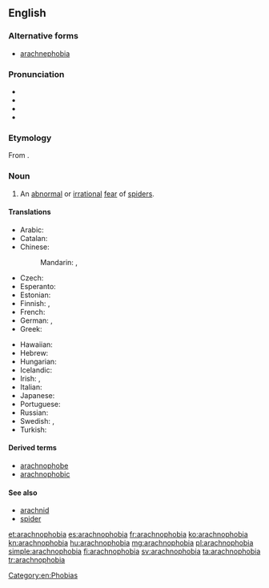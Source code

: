 ==English==
{{wikipedia}}

===Alternative forms===
* [[arachnephobia]]

===Pronunciation===
* {{enPR|a-rach*no-pho*bi-a}}
* {{IPA|/æˌɻæknəˈfəʊbɪə/}}
* {{audio|en-us-arachnophobia.ogg|Audio (US)}}
* {{rhymes|əʊbiə}}

===Etymology===
From {{etyl|grc|en}} {{term|ἀράχνη|tr=arachnē||spider|lang=grc}} {{suffix||phobia}}.

===Noun===
{{en-noun|-|s}}

# An [[abnormal]] or [[irrational]] [[fear]] of [[spider]]s.

====Translations====
{{trans-top|an abnormal or irrational fear of spiders}}
* Arabic: {{t|ar|رهاب العناكب|m|tr=ruhāb al-ʿanākib|sc=Arab}}
* Catalan: {{t|ca|aracnofòbia|f}}
* Chinese:
*: Mandarin: {{t|cmn|蜘蛛恐懼症|sc=Hani}}, {{t|cmn|蜘蛛恐惧症|tr=zhīzhū kǒngjùzhèng|sc=Hani}}
* Czech: {{t|cs|arachnofobie|f}}
* Esperanto: {{t|eo|araneofobio}}
* Estonian: {{t+|et|arahnofoobia}}
* Finnish: {{t|fi|hämähäkkikammo}}, {{t+|fi|araknofobia}}
* French: {{t+|fr|arachnophobie}}
* German: {{t+|de|Arachnophobie|f}}, {{t|de|Spinnenangst|f}}
* Greek: {{t|el|αραχνοφοβία|f|tr=arachnofovía|sc=Grek}}
{{trans-mid}}
* Hawaiian: {{t|haw|kipona makaʻu nananana}}
* Hebrew: {{t+|he|אָרַכְנוֹפוֹבְּיָה|f|tr=arakhnofóbya|sc=Hebr}}
* Hungarian: {{t|hu|araknofóbia}}
* Icelandic: {{t|is|köngullóafælni|f}}
* Irish: {{t|ga|aracnafóibe|f}}, {{t|ga|uamhan damhán alla|m}}
* Italian: {{t+|it|aracnofobia|f}}
* Japanese: {{t|ja|蜘蛛恐怖症|tr=くもきょうふしょう, kumo-kyōfushō}}
* Portuguese: {{t+|pt|aracnofobia|f}}
* Russian: {{t+|ru|арахнофо́бия|f|sc=Cyrl|tr=araxnofóbija}}
* Swedish: {{t|sv|arachnofobi|c}}, {{t|sv|spindelfobi|c}}
* Turkish: {{t+|tr|araknofobi}}
{{trans-bottom}}

====Derived terms====
* [[arachnophobe]]
* [[arachnophobic]]

====See also====
* [[arachnid]]
* [[spider]]

[[Category:en:Phobias]]

[[et:arachnophobia]]
[[es:arachnophobia]]
[[fr:arachnophobia]]
[[ko:arachnophobia]]
[[kn:arachnophobia]]
[[hu:arachnophobia]]
[[mg:arachnophobia]]
[[pl:arachnophobia]]
[[simple:arachnophobia]]
[[fi:arachnophobia]]
[[sv:arachnophobia]]
[[ta:arachnophobia]]
[[tr:arachnophobia]]